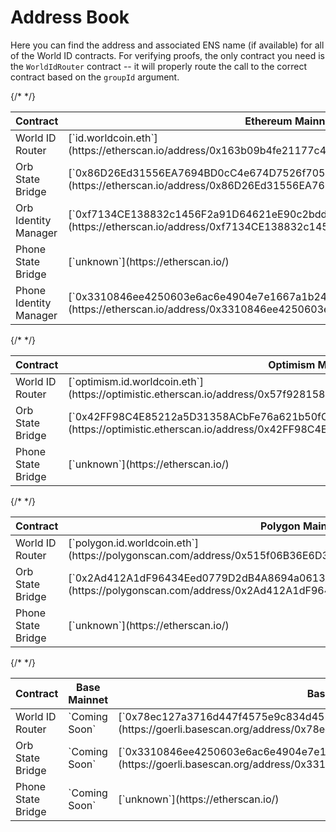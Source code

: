 # Address Book

Here you can find the address and associated ENS name (if available) for all of the World ID contracts. For verifying proofs, the only contract you need is the `WorldIdRouter` contract -- it will properly route the call to the correct contract based on the `groupId` argument.

<Tabs>
<TabItem label="Ethereum">
<table>
  <thead>
    <tr>
      <th>Contract</th>
      <th>Ethereum Mainnet</th>
      <th>Ethereum Goerli Testnet</th>
    </tr>
  </thead>
  <tbody>
    <tr>
      <td className="align-middle">World ID Router</td>
      <td className="align-middle">[`id.worldcoin.eth`](https://etherscan.io/address/0x163b09b4fe21177c455d850bd815b6d583732432#code)</td>
      <td className="align-middle">[`goerli.id.worldcoin.eth`](https://goerli.etherscan.io/address/0x11cA3127182f7583EfC416a8771BD4d11Fae4334#code)</td>
    </tr>
    <tr>
      <td className="align-middle">Orb State Bridge</td>
      <td className="align-middle">[`0x86D26Ed31556EA7694BD0cC4e674D7526f70511a`](https://etherscan.io/address/0x86D26Ed31556EA7694BD0cC4e674D7526f70511a#code)</td>
      <td className="align-middle">[`0xcDBbcd1cb0B642F8E324aB29C73A967b0C80Bad5`](https://goerli.etherscan.io/address/0xcDBbcd1cb0B642F8E324aB29C73A967b0C80Bad5#code)</td>
    </tr>
    <tr>
      <td className="align-middle">Orb Identity Manager</td>
      <td className="align-middle">[`0xf7134CE138832c1456F2a91D64621eE90c2bddEa`](https://etherscan.io/address/0xf7134CE138832c1456F2a91D64621eE90c2bddEa#code)</td>
      <td className="align-middle">[`0x78ec127a3716d447f4575e9c834d452e397ee9e1`](https://goerli.etherscan.io/address/0x78ec127a3716d447f4575e9c834d452e397ee9e1#code)</td>
    </tr>
    {/* <tr>
      <td className="align-middle">Phone State Bridge</td>
      <td className="align-middle">[`unknown`](https://etherscan.io/)</td>
      <td className="align-middle">[`unknown`](https://etherscan.io/)</td>
    </tr> */}
    <tr>
      <td className="align-middle">Phone Identity Manager</td>
      <td className="align-middle">[`0x3310846ee4250603e6ac6e4904e7e1667a1b248a`](https://etherscan.io/address/0x3310846ee4250603e6ac6e4904e7e1667a1b248a#code)</td>
      <td className="align-middle">[`0xAcd2F54cA0304Dc1870500fEEEa3e5c6Cd70c1FC`](https://goerli.etherscan.io/address/0xAcd2F54cA0304Dc1870500fEEEa3e5c6Cd70c1FC#code)</td>
    </tr>
  </tbody>
</table>
</TabItem>
<TabItem label="Optimism">
<table>
  <thead>
    <tr>
      <th>Contract</th>
      <th>Optimism Mainnet</th>
      <th>Optimism Goerli Testnet</th>
    </tr>
  </thead>
  <tbody>
    <tr>
      <td className="align-middle">World ID Router</td>
      <td className="align-middle">[`optimism.id.worldcoin.eth`](https://optimistic.etherscan.io/address/0x57f928158C3EE7CDad1e4D8642503c4D0201f611#code)</td>
      <td className="align-middle">[`op-goerli.id.worldcoin.eth`](https://goerli-optimism.etherscan.io/address/0x515f06B36E6D3b707eAecBdeD18d8B384944c87f#code)</td>
    </tr>
    <tr>
      <td className="align-middle">Orb State Bridge</td>
      <td className="align-middle">[`0x42FF98C4E85212a5D31358ACbFe76a621b50fC02`](https://optimistic.etherscan.io/address/0x42FF98C4E85212a5D31358ACbFe76a621b50fC02#code)</td>
      <td className="align-middle">[`0x316350d3ec608ffc30b01dcb7475de1c676ce910`](https://goerli-optimism.etherscan.io/address/0x316350d3ec608ffc30b01dcb7475de1c676ce910#code)</td>
    </tr>
    {/* <tr>
      <td className="align-middle">Phone State Bridge</td>
      <td className="align-middle">[`unknown`](https://etherscan.io/)</td>
      <td className="align-middle">[`unknown`](https://etherscan.io/)</td>
    </tr> */}
  </tbody>
</table>
</TabItem>
<TabItem label="Polygon">
<table>
  <thead>
    <tr>
      <th>Contract</th>
      <th>Polygon Mainnet</th>
      <th>Polygon Mumbai Testnet</th>
    </tr>
  </thead>
  <tbody>
    <tr>
      <td className="align-middle">World ID Router</td>
      <td className="align-middle">[`polygon.id.worldcoin.eth`](https://polygonscan.com/address/0x515f06B36E6D3b707eAecBdeD18d8B384944c87f#code)</td>
      <td className="align-middle">[`mumbai.id.worldcoin.eth`](https://mumbai.polygonscan.com/address/0x719683F13Eeea7D84fCBa5d7d17Bf82e03E3d260#code)</td>
    </tr>
    <tr>
      <td className="align-middle">Orb State Bridge</td>
      <td className="align-middle">[`0x2Ad412A1dF96434Eed0779D2dB4A8694a06132f8`](https://polygonscan.com/address/0x2Ad412A1dF96434Eed0779D2dB4A8694a06132f8#code)</td>
      <td className="align-middle">[`0x39911B3242e952d86270857Bc8eFC3FcE8d84abe`](https://mumbai.polygonscan.com/address/0x39911B3242e952d86270857Bc8eFC3FcE8d84abe#code)</td>
    </tr>
    {/* <tr>
      <td className="align-middle">Phone State Bridge</td>
      <td className="align-middle">[`unknown`](https://etherscan.io/)</td>
      <td className="align-middle">[`unknown`](https://etherscan.io/)</td>
    </tr> */}
  </tbody>
</table>
</TabItem>
<TabItem label="Base">
<table>
  <thead>
    <tr>
      <th>Contract</th>
      <th>Base Mainnet</th>
      <th>Base Goerli Testnet</th>
    </tr>
  </thead>
  <tbody>
    <tr>
      <td className="align-middle">World ID Router</td>
      <td className="align-middle">`Coming Soon`</td>
      <td className="align-middle">[`0x78ec127a3716d447f4575e9c834d452e397ee9e1`](https://goerli.basescan.org/address/0x78ec127a3716d447f4575e9c834d452e397ee9e1#code)</td>
    </tr>
    <tr>
      <td className="align-middle">Orb State Bridge</td>
      <td className="align-middle">`Coming Soon`</td>
      <td className="align-middle">[`0x3310846ee4250603e6ac6e4904e7e1667a1b248a`](https://goerli.basescan.org/address/0x3310846ee4250603e6ac6e4904e7e1667a1b248a#code)</td>
    </tr>
    {/* <tr>
      <td className="align-middle">Phone State Bridge</td>
      <td className="align-middle">`Coming Soon`</td>
      <td className="align-middle">[`unknown`](https://etherscan.io/)</td>
    </tr> */}
  </tbody>
</table>
</TabItem>
</Tabs>


